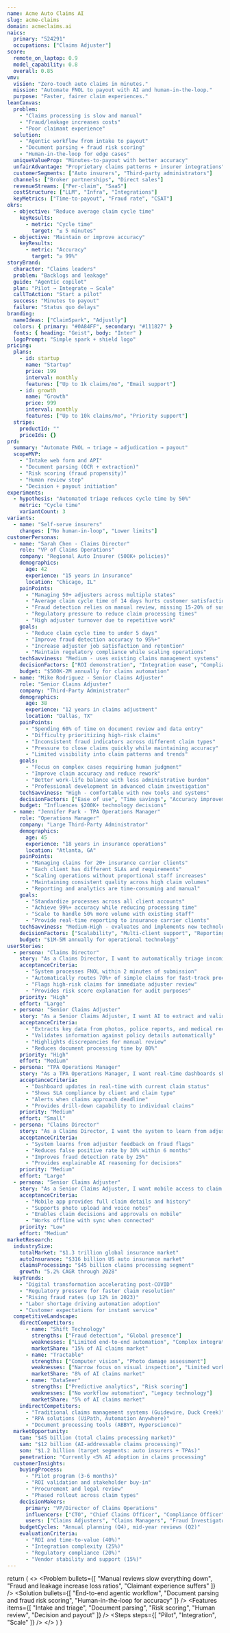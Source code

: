 ```yaml
---
name: Acme Auto Claims AI
slug: acme-claims
domain: acmeclaims.ai
naics:
  primary: "524291"
  occupations: ["Claims Adjuster"]
score:
  remote_on_laptop: 0.9
  model_capability: 0.8
  overall: 0.85
vmv:
  vision: "Zero-touch auto claims in minutes."
  mission: "Automate FNOL to payout with AI and human-in-the-loop."
  purpose: "Faster, fairer claim experiences."
leanCanvas:
  problem:
    - "Claims processing is slow and manual"
    - "Fraud/leakage increases costs"
    - "Poor claimant experience"
  solution:
    - "Agentic workflow from intake to payout"
    - "Document parsing + fraud risk scoring"
    - "Human-in-the-loop for edge cases"
  uniqueValueProp: "Minutes-to-payout with better accuracy"
  unfairAdvantage: "Proprietary claims patterns + insurer integrations"
  customerSegments: ["Auto insurers", "Third-party administrators"]
  channels: ["Broker partnerships", "Direct sales"]
  revenueStreams: ["Per-claim", "SaaS"]
  costStructure: ["LLM", "Infra", "Integrations"]
  keyMetrics: ["Time-to-payout", "Fraud rate", "CSAT"]
okrs:
  - objective: "Reduce average claim cycle time"
    keyResults:
      - metric: "Cycle time"
        target: "≤ 5 minutes"
  - objective: "Maintain or improve accuracy"
    keyResults:
      - metric: "Accuracy"
        target: "≥ 99%"
storyBrand:
  character: "Claims leaders"
  problem: "Backlogs and leakage"
  guide: "Agentic copilot"
  plan: "Pilot → Integrate → Scale"
  callToAction: "Start a pilot"
  success: "Minutes to payout"
  failure: "Status quo delays"
branding:
  nameIdeas: ["ClaimSpark", "Adjustly"]
  colors: { primary: "#0A84FF", secondary: "#111827" }
  fonts: { heading: "Geist", body: "Inter" }
  logoPrompt: "Simple spark + shield logo"
pricing:
  plans:
    - id: startup
      name: "Startup"
      price: 199
      interval: monthly
      features: ["Up to 1k claims/mo", "Email support"]
    - id: growth
      name: "Growth"
      price: 999
      interval: monthly
      features: ["Up to 10k claims/mo", "Priority support"]
  stripe:
    productId: ""
    priceIds: {}
prd:
  summary: "Automate FNOL → triage → adjudication → payout"
  scopeMVP:
    - "Intake web form and API"
    - "Document parsing (OCR + extraction)"
    - "Risk scoring (fraud propensity)"
    - "Human review step"
    - "Decision + payout initiation"
experiments:
  - hypothesis: "Automated triage reduces cycle time by 50%"
    metric: "Cycle time"
    variantCount: 3
variants:
  - name: "Self-serve insurers"
    changes: ["No human-in-loop", "Lower limits"]
customerPersonas:
  - name: "Sarah Chen - Claims Director"
    role: "VP of Claims Operations"
    company: "Regional Auto Insurer (500K+ policies)"
    demographics:
      age: 42
      experience: "15 years in insurance"
      location: "Chicago, IL"
    painPoints:
      - "Managing 50+ adjusters across multiple states"
      - "Average claim cycle time of 14 days hurts customer satisfaction"
      - "Fraud detection relies on manual review, missing 15-20% of suspicious claims"
      - "Regulatory pressure to reduce claim processing times"
      - "High adjuster turnover due to repetitive work"
    goals:
      - "Reduce claim cycle time to under 5 days"
      - "Improve fraud detection accuracy to 95%+"
      - "Increase adjuster job satisfaction and retention"
      - "Maintain regulatory compliance while scaling operations"
    techSavviness: "Medium - uses existing claims management systems"
    decisionFactors: ["ROI demonstration", "Integration ease", "Compliance assurance"]
    budget: "$500K-2M annually for claims automation"
  - name: "Mike Rodriguez - Senior Claims Adjuster"
    role: "Senior Claims Adjuster"
    company: "Third-Party Administrator"
    demographics:
      age: 38
      experience: "12 years in claims adjustment"
      location: "Dallas, TX"
    painPoints:
      - "Spending 60% of time on document review and data entry"
      - "Difficulty prioritizing high-risk claims"
      - "Inconsistent fraud indicators across different claim types"
      - "Pressure to close claims quickly while maintaining accuracy"
      - "Limited visibility into claim patterns and trends"
    goals:
      - "Focus on complex cases requiring human judgment"
      - "Improve claim accuracy and reduce rework"
      - "Better work-life balance with less administrative burden"
      - "Professional development in advanced claim investigation"
    techSavviness: "High - comfortable with new tools and systems"
    decisionFactors: ["Ease of use", "Time savings", "Accuracy improvement"]
    budget: "Influences $200K+ technology decisions"
  - name: "Jennifer Park - TPA Operations Manager"
    role: "Operations Manager"
    company: "Large Third-Party Administrator"
    demographics:
      age: 45
      experience: "18 years in insurance operations"
      location: "Atlanta, GA"
    painPoints:
      - "Managing claims for 20+ insurance carrier clients"
      - "Each client has different SLAs and requirements"
      - "Scaling operations without proportional staff increases"
      - "Maintaining consistent quality across high claim volumes"
      - "Reporting and analytics are time-consuming and manual"
    goals:
      - "Standardize processes across all client accounts"
      - "Achieve 99%+ accuracy while reducing processing time"
      - "Scale to handle 50% more volume with existing staff"
      - "Provide real-time reporting to insurance carrier clients"
    techSavviness: "Medium-High - evaluates and implements new technologies"
    decisionFactors: ["Scalability", "Multi-client support", "Reporting capabilities"]
    budget: "$1M-5M annually for operational technology"
userStories:
  - persona: "Claims Director"
    story: "As a Claims Director, I want to automatically triage incoming claims by complexity and fraud risk, so that my adjusters can focus on high-value cases that require human expertise."
    acceptanceCriteria:
      - "System processes FNOL within 2 minutes of submission"
      - "Automatically routes 70%+ of simple claims for fast-track processing"
      - "Flags high-risk claims for immediate adjuster review"
      - "Provides risk score explanation for audit purposes"
    priority: "High"
    effort: "Large"
  - persona: "Senior Claims Adjuster"
    story: "As a Senior Claims Adjuster, I want AI to extract and validate information from claim documents, so that I can spend more time on investigation and customer interaction."
    acceptanceCriteria:
      - "Extracts key data from photos, police reports, and medical records"
      - "Validates information against policy details automatically"
      - "Highlights discrepancies for manual review"
      - "Reduces document processing time by 80%"
    priority: "High"
    effort: "Medium"
  - persona: "TPA Operations Manager"
    story: "As a TPA Operations Manager, I want real-time dashboards showing claim processing metrics across all clients, so that I can proactively address bottlenecks and meet SLAs."
    acceptanceCriteria:
      - "Dashboard updates in real-time with current claim status"
      - "Shows SLA compliance by client and claim type"
      - "Alerts when claims approach deadline"
      - "Provides drill-down capability to individual claims"
    priority: "Medium"
    effort: "Small"
  - persona: "Claims Director"
    story: "As a Claims Director, I want the system to learn from adjuster decisions to improve fraud detection accuracy, so that we can reduce false positives and catch more actual fraud."
    acceptanceCriteria:
      - "System learns from adjuster feedback on fraud flags"
      - "Reduces false positive rate by 30% within 6 months"
      - "Improves fraud detection rate by 25%"
      - "Provides explainable AI reasoning for decisions"
    priority: "Medium"
    effort: "Large"
  - persona: "Senior Claims Adjuster"
    story: "As a Senior Claims Adjuster, I want mobile access to claim information and decision tools, so that I can process claims efficiently while in the field."
    acceptanceCriteria:
      - "Mobile app provides full claim details and history"
      - "Supports photo upload and voice notes"
      - "Enables claim decisions and approvals on mobile"
      - "Works offline with sync when connected"
    priority: "Low"
    effort: "Medium"
marketResearch:
  industrySize:
    totalMarket: "$1.3 trillion global insurance market"
    autoInsurance: "$316 billion US auto insurance market"
    claimsProcessing: "$45 billion claims processing segment"
    growth: "5.2% CAGR through 2028"
  keyTrends:
    - "Digital transformation accelerating post-COVID"
    - "Regulatory pressure for faster claim resolution"
    - "Rising fraud rates (up 12% in 2023)"
    - "Labor shortage driving automation adoption"
    - "Customer expectations for instant service"
  competitiveLandscape:
    directCompetitors:
      - name: "Shift Technology"
        strengths: ["Fraud detection", "Global presence"]
        weaknesses: ["Limited end-to-end automation", "Complex integration"]
        marketShare: "15% of AI claims market"
      - name: "Tractable"
        strengths: ["Computer vision", "Photo damage assessment"]
        weaknesses: ["Narrow focus on visual inspection", "Limited workflow automation"]
        marketShare: "8% of AI claims market"
      - name: "DataSeer"
        strengths: ["Predictive analytics", "Risk scoring"]
        weaknesses: ["No workflow automation", "Legacy technology"]
        marketShare: "5% of AI claims market"
    indirectCompetitors:
      - "Traditional claims management systems (Guidewire, Duck Creek)"
      - "RPA solutions (UiPath, Automation Anywhere)"
      - "Document processing tools (ABBYY, Hyperscience)"
  marketOpportunity:
    tam: "$45 billion (total claims processing market)"
    sam: "$12 billion (AI-addressable claims processing)"
    som: "$1.2 billion (target segments: auto insurers + TPAs)"
    penetration: "Currently <5% AI adoption in claims processing"
  customerInsights:
    buyingProcess:
      - "Pilot program (3-6 months)"
      - "ROI validation and stakeholder buy-in"
      - "Procurement and legal review"
      - "Phased rollout across claim types"
    decisionMakers:
      primary: "VP/Director of Claims Operations"
      influencers: ["CTO", "Chief Claims Officer", "Compliance Officer"]
      users: ["Claims Adjusters", "Claims Managers", "Fraud Investigators"]
    budgetCycles: "Annual planning (Q4), mid-year reviews (Q2)"
    evaluationCriteria:
      - "ROI and time-to-value (40%)"
      - "Integration complexity (25%)"
      - "Regulatory compliance (20%)"
      - "Vendor stability and support (15%)"
---
```


  return (
    <>
      <Hero
        title="Claims in minutes, not weeks"
        subtitle="Agentic AI to automate FNOL to payout with human-in-the-loop for edge cases."
        ctaText="Start a pilot"
        ctaHref="/contact"
      />
      <Problem bullets={[
        "Manual reviews slow everything down",
        "Fraud and leakage increase loss ratios",
        "Claimant experience suffers"
      ]} />
      <Solution bullets={[
        "End-to-end agentic workflow",
        "Document parsing and fraud risk scoring",
        "Human-in-the-loop for accuracy"
      ]} />
      <Features items={[
        "Intake and triage",
        "Document parsing",
        "Risk scoring",
        "Human review",
        "Decision and payout"
      ]} />
      <Steps steps={[
        "Pilot",
        "Integration",
        "Scale"
      ]} />
    </>
  )
}

